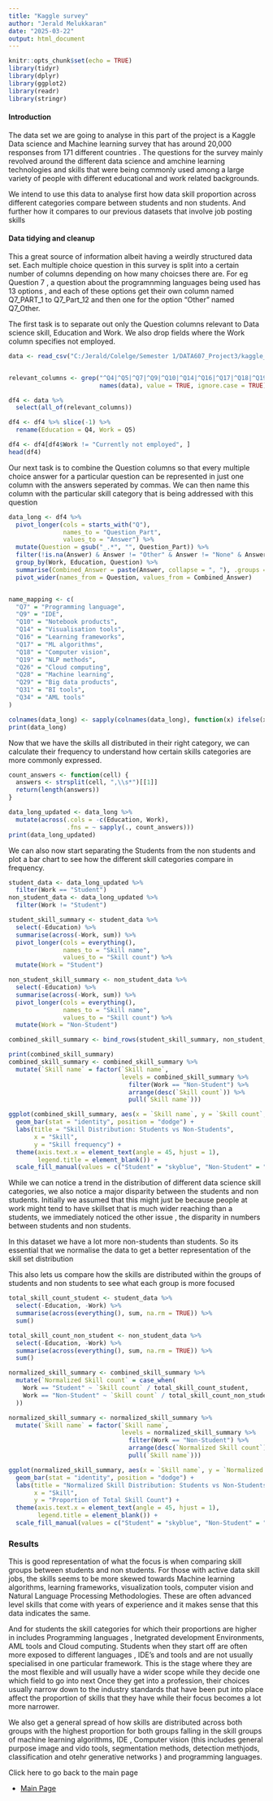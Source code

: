 ```yaml
---
title: "Kaggle survey"
author: "Jerald Melukkaran"
date: "2025-03-22"
output: html_document
---
```


```r
knitr::opts_chunk$set(echo = TRUE)
library(tidyr)
library(dplyr)
library(ggplot2)
library(readr)
library(stringr)
```

#### Introduction 

The data set we are going to analyse in this part of the project is a Kaggle Data science and Machine learning survey that has around 20,000 responses from 171 different countries . The questions for the survey mainly revolved around the different data science and amchine learning technologies and skills that were being commonly used among a large variety of people with different educational and work related backgrounds. 

We intend to use this data to analyse first how data skill proportion across different categories compare between students and non students. And further how it compares to our previous datasets that involve job posting skills 

#### Data tidying and cleanup 

This a great source of information albeit having a weirdly structured data set. Each multiple choice question in this survey is split into a certain number of columns depending on how many choicses there are. For eg Question 7 , a question about the programnming languages being used has 13 options , and each of these options get their own column named Q7_PART_1 to Q7_Part_12 and then one for the option "Other" named Q7_Other.  

The first task is to separate out only the Question columns relevant to Data science skill, Education and Work. We also drop fields where the Work column specifies not employed. 
 
```r
data <- read_csv("C:/Jerald/Colelge/Semester 1/DATA607_Project3/kaggle_survey.csv", )  


relevant_columns <- grep("^Q4|^Q5|^Q7|^Q9|^Q10|^Q14|^Q16|^Q17|^Q18|^Q19|^Q26|^Q28|^Q29|^Q31|^Q34", 
                         names(data), value = TRUE, ignore.case = TRUE)

df4 <- data %>%
  select(all_of(relevant_columns))

df4 <- df4 %>% slice(-1) %>%
  rename(Education = Q4, Work = Q5)

df4 <- df4[df4$Work != "Currently not employed", ]
head(df4)
```


Our next task is to combine the Question columns so that every multiple choice answer for a particular question can be represented in just one column with the answers seperated by commas. We can then name this column with the particular skill category that is being addressed with this question 

```r
data_long <- df4 %>%
  pivot_longer(cols = starts_with("Q"), 
               names_to = "Question_Part", 
               values_to = "Answer") %>%
  mutate(Question = gsub("_.*", "", Question_Part)) %>%  
  filter(!is.na(Answer) & Answer != "Other" & Answer != "None" & Answer != "NA") %>%  
  group_by(Work, Education, Question) %>% 
  summarise(Combined_Answer = paste(Answer, collapse = ", "), .groups = 'drop') %>%
  pivot_wider(names_from = Question, values_from = Combined_Answer)


name_mapping <- c(
  "Q7" = "Programming language",
  "Q9" = "IDE",
  "Q10" = "Notebook products",
  "Q14" = "Visualisation tools",
  "Q16" = "Learning frameworks",
  "Q17" = "ML algorithms",
  "Q18" = "Computer vision",
  "Q19" = "NLP methods",
  "Q26" = "Cloud computing",
  "Q28" = "Machine learning",
  "Q29" = "Big data products",
  "Q31" = "BI tools",
  "Q34" = "AML tools"
)

colnames(data_long) <- sapply(colnames(data_long), function(x) ifelse(x %in% names(name_mapping), name_mapping[x], x))
print(data_long)

```

Now that we have the skills all distributed in their right category, we can calculate their frequency to understand how certain skills categories are more commonly expressed. 

```r
count_answers <- function(cell) {
  answers <- strsplit(cell, ",\\s*")[[1]]
  return(length(answers))  
}

data_long_updated <- data_long %>%
  mutate(across(.cols = -c(Education, Work),  
                .fns = ~ sapply(., count_answers)))  
print(data_long_updated)

```

We can also now start separating the Students from the non students and plot a bar chart to see how the different skill categories compare in frequency.  

```r
student_data <- data_long_updated %>%
  filter(Work == "Student")  
non_student_data <- data_long_updated %>%
  filter(Work != "Student")  

student_skill_summary <- student_data %>%
  select(-Education) %>%
  summarise(across(-Work, sum)) %>%
  pivot_longer(cols = everything(), 
               names_to = "Skill name", 
               values_to = "Skill count") %>%
  mutate(Work = "Student")  

non_student_skill_summary <- non_student_data %>%
  select(-Education) %>%
  summarise(across(-Work, sum)) %>%
  pivot_longer(cols = everything(), 
               names_to = "Skill name", 
               values_to = "Skill count") %>%
  mutate(Work = "Non-Student")  

combined_skill_summary <- bind_rows(student_skill_summary, non_student_skill_summary)

print(combined_skill_summary)
combined_skill_summary <- combined_skill_summary %>%
  mutate(`Skill name` = factor(`Skill name`, 
                               levels = combined_skill_summary %>%
                                 filter(Work == "Non-Student") %>%
                                 arrange(desc(`Skill count`)) %>%
                                 pull(`Skill name`)))

ggplot(combined_skill_summary, aes(x = `Skill name`, y = `Skill count`, fill = Work)) +
  geom_bar(stat = "identity", position = "dodge") +  
  labs(title = "Skill Distribution: Students vs Non-Students", 
       x = "Skill", 
       y = "Skill frequency") +
  theme(axis.text.x = element_text(angle = 45, hjust = 1),  
        legend.title = element_blank()) + 
  scale_fill_manual(values = c("Student" = "skyblue", "Non-Student" = "lightgreen"))  
```

While we can notice a trend in the distribution of different data science skill categories, we also notice a major disparity between the students and non students. Initially we assumed that this might just be because people at work might tend to have skillset that is much wider reaching than a students, we immediately noticed the other issue , the disparity in numbers between students and non students.  

In this dataset we have a lot more non-students than students. So its essential that we normalise the data to get a better representation of the skill set distribution 

<!-- Normalising for the numbers we get  -->

<!-- ```{r} -->
<!-- total_students <- df4 %>%  -->
<!--   filter(Work == "Student") %>%  -->
<!--   nrow() -->
<!-- total_non_students <- df4 %>%  -->
<!--   filter(Work != "student") %>%  -->
<!--   nrow() -->

<!-- normalized_skill_summary <- combined_skill_summary %>% -->
<!--   mutate(`Normalized Skill count` = case_when( -->
<!--     Work == "Student" ~ `Skill count` / total_students,  -->
<!--     Work == "Non-Student" ~ `Skill count` / total_non_students -->
<!--   )) -->

<!-- normalized_skill_summary <- normalized_skill_summary %>% -->
<!--   mutate(`Skill name` = factor(`Skill name`,  -->
<!--                                levels = normalized_skill_summary %>% -->
<!--                                  filter(Work == "Non-Student") %>% -->
<!--                                  arrange(desc(`Normalized Skill count`)) %>% -->
<!--                                  pull(`Skill name`))) -->

<!-- ggplot(normalized_skill_summary, aes(x = `Skill name`, y = `Normalized Skill count`, fill = Work)) + -->
<!--   geom_bar(stat = "identity", position = "dodge") +   -->
<!--   labs(title = "Normalized Skill Distribution: Students vs Non-Students",  -->
<!--        x = "Skill",  -->
<!--        y = "Proportion of Total Observations") + -->
<!--   theme(axis.text.x = element_text(angle = 45, hjust = 1),   -->
<!--         legend.title = element_blank()) +   -->
<!--   scale_fill_manual(values = c("Student" = "skyblue", "Non-Student" = "lightgreen"))   -->
<!-- ``` -->

This also lets us compare how the skills are distributed within the groups of students and non students to see what each group is more focused 

```r
total_skill_count_student <- student_data %>%
  select(-Education, -Work) %>%
  summarise(across(everything(), sum, na.rm = TRUE)) %>%
  sum()

total_skill_count_non_student <- non_student_data %>%
  select(-Education, -Work) %>%
  summarise(across(everything(), sum, na.rm = TRUE)) %>%
  sum()

normalized_skill_summary <- combined_skill_summary %>%
  mutate(`Normalized Skill count` = case_when(
    Work == "Student" ~ `Skill count` / total_skill_count_student, 
    Work == "Non-Student" ~ `Skill count` / total_skill_count_non_student
  ))

normalized_skill_summary <- normalized_skill_summary %>%
  mutate(`Skill name` = factor(`Skill name`, 
                               levels = normalized_skill_summary %>%
                                 filter(Work == "Non-Student") %>%
                                 arrange(desc(`Normalized Skill count`)) %>%
                                 pull(`Skill name`)))

ggplot(normalized_skill_summary, aes(x = `Skill name`, y = `Normalized Skill count`, fill = Work)) +
  geom_bar(stat = "identity", position = "dodge") +  
  labs(title = "Normalized Skill Distribution: Students vs Non-Students", 
       x = "Skill", 
       y = "Proportion of Total Skill Count") +
  theme(axis.text.x = element_text(angle = 45, hjust = 1), 
        legend.title = element_blank()) +  
  scale_fill_manual(values = c("Student" = "skyblue", "Non-Student" = "lightgreen"))  
```
### Results 

This is good representation of what the focus is when comparing skill groups between students and non students. For those with active data skill jobs, the skills seems to be more skewed towards Machine learning algorithms, learning frameworks, visualization tools, computer vision and Natural Language Processing Methodologies. These are often advanced level skills that come with years of experience and it makes sense that this data indicates the same. 

And for students the skill categories for which their proportions are higher in includes Programming languages , Inetgrated development Environments, AML tools and Cloud computing. Students when they start off are often more exposed to different languages , IDE's and tools and are not usually specialised in one particular framework. This is the stage where they are the most flexible and will usually have a wider scope while they decide one which field to go into next Once they get into a profession, their choices usually narrow down to the industry standards that have been put into place affect the proportion of skills that they have while their focus becomes a lot more narrower. 

We also get a general spread of how skills are distributed across both groups with the highest proportion for both groups falling in the skill groups of machine learning algorithms, IDE , Computer vision (this includes general purpose image and vido tools, segmentation methods, detection methjods, classification and otehr generative networks ) and programming languages. 


Click here to go back to the main page 

- [Main Page](https://htmlpreview.github.io/?https://github.com/jerryjerald27/DATA607_Project3/blob/main/FInal_Project_Deliverable.html) 


